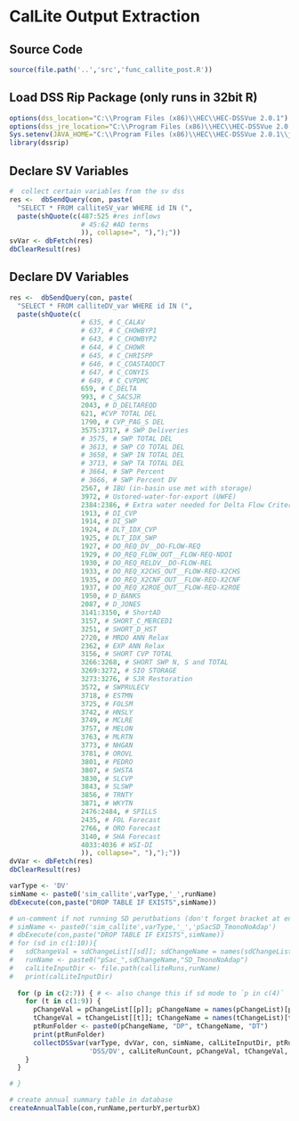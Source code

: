 # CalLite Output Extraction

## Source Code
```r
source(file.path('..','src','func_callite_post.R'))
```

## Load DSS Rip Package (only runs in 32bit R)
```r
options(dss_location="C:\\Program Files (x86)\\HEC\\HEC-DSSVue 2.0.1")
options(dss_jre_location="C:\\Program Files (x86)\\HEC\\HEC-DSSVue 2.0.1\\java")
Sys.setenv(JAVA_HOME="C:\\Program Files (x86)\\HEC\\HEC-DSSVue 2.0.1\\java")
library(dssrip)
```

## Declare SV Variables
```r
#  collect certain variables from the sv dss
res <-  dbSendQuery(con, paste(
  "SELECT * FROM calliteSV_var WHERE id IN (",
  paste(shQuote(c(487:525 #res inflows
                  # 45:62 #AD terms
                  )), collapse=", "),");"))
svVar <- dbFetch(res)
dbClearResult(res)
```

## Declare DV Variables
```r
res <-  dbSendQuery(con, paste(
  "SELECT * FROM calliteDV_var WHERE id IN (",
  paste(shQuote(c(
                  # 635, # C_CALAV
                  # 637, # C_CHOWBYP1
                  # 643, # C_CHOWBYP2
                  # 644, # C_CHOWR
                  # 645, # C_CHRISPP
                  # 646, # C_COASTAQDCT
                  # 647, # C_CONYIS
                  # 649, # C_CVPDMC
                  659, # C_DELTA
                  993, # C_SACSJR
                  2043, # D_DELTAREQD
                  621, #CVP TOTAL DEL
                  1790, # CVP_PAG_S DEL
                  3575:3717, # SWP Deliveries
                  # 3575, # SWP TOTAL DEL
                  # 3613, # SWP CO TOTAL DEL
                  # 3658, # SWP IN TOTAL DEL
                  # 3713, # SWP TA TOTAL DEL
                  # 3664, # SWP Percent
                  # 3666, # SWP Percent DV
                  2567, # IBU (in-basin use met with storage)
                  3972, # Ustored-water-for-export (UWFE)
                  2384:2386, # Extra water needed for Delta Flow Criteria
                  1913, # DI_CVP
                  1914, # DI_SWP
                  1924, # DLT_IDX_CVP
                  1925, # DLT_IDX_SWP
                  1927, # DO_REQ_DV__DO-FLOW-REQ
                  1929, # DO_REQ_FLOW_OUT__FLOW-REQ-NDOI
                  1930, # DO_REQ_RELDV__DO-FLOW-REL
                  1933, # DO_REQ_X2CHS_OUT__FLOW-REQ-X2CHS
                  1935, # DO_REQ_X2CNF_OUT__FLOW-REQ-X2CNF
                  1937, # DO_REQ_X2ROE_OUT__FLOW-REQ-X2ROE
                  1950, # D_BANKS
                  2087, # D_JONES
                  3141:3150, # ShortAD
                  3157, # SHORT_C_MERCED1
                  3251, # SHORT_D_HST
                  2720, # MRDO ANN Relax
                  2362, # EXP ANN Relax
                  3156, # SHORT CVP TOTAL
                  3266:3268, # SHORT SWP N, S and TOTAL
                  3269:3272, # SIO STORAGE
                  3273:3276, # SJR Restoration
                  3572, # SWPRULECV
                  3718, # ESTMN
                  3725, # FOLSM
                  3742, # HNSLY
                  3749, # MCLRE
                  3757, # MELON
                  3763, # MLRTN
                  3773, # NHGAN
                  3781, # OROVL
                  3801, # PEDRO
                  3807, # SHSTA
                  3830, # SLCVP
                  3843, # SLSWP
                  3856, # TRNTY
                  3871, # WKYTN
                  2476:2484, # SPILLS
                  2435, # FOL Forecast
                  2766, # ORO Forecast
                  3140, # SHA Forecast
                  4033:4036 # WSI-DI
                  )), collapse=", "),");"))
dvVar <- dbFetch(res)
dbClearResult(res)
```


```r
varType <- 'DV'
simName <- paste0('sim_callite',varType,'_',runName)
dbExecute(con,paste("DROP TABLE IF EXISTS",simName))

# un-comment if not running SD perutbations (don't forget bracket at end of loop):
# simName <- paste0('sim_callite',varType,'_','pSacSD_TmonoNoAdap')
# dbExecute(con,paste("DROP TABLE IF EXISTS",simName))
# for (sd in c(1:10)){
#   sdChangeVal = sdChangeList[[sd]]; sdChangeName = names(sdChangeList)[sd]
#   runName <- paste0("pSac_",sdChangeName,"SD_TmonoNoAdap")
#   calLiteInputDir <- file.path(calliteRuns,runName)
#   print(calLiteInputDir)  
  
  for (p in c(2:7)) { # <- also change this if sd mode to `p in c(4)` 
    for (t in c(1:9)) {
      pChangeVal = pChangeList[[p]]; pChangeName = names(pChangeList)[p]
      tChangeVal = tChangeList[[t]]; tChangeName = names(tChangeList)[t]
      ptRunFolder <- paste0(pChangeName, "DP", tChangeName, "DT")
      print(ptRunFolder)
      collectDSSvar(varType, dvVar, con, simName, calLiteInputDir, ptRunFolder,
                    'DSS/DV', calLiteRunCount, pChangeVal, tChangeVal, sdChangeVal=1) # <- also change this to sdChangeVal
    }
  }

# }
```

```r
# create annual summary table in database
createAnnualTable(con,runName,perturbY,perturbX)
```

